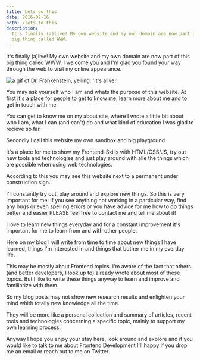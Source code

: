 ---
title: Lets do this
date: 2016-02-16
path: /lets-to-this
description:
  It's finally (a)live! My own website and my own domain are now part of this
  big thing called WWW.
---

It's finally (a)live! My own website and my own domain are now part of this big
thing called WWW. I welcome you and I'm glad you found your way through the web
to visit my online appearance.

<Image
  src="https://media.giphy.com/media/YEL7FJP6ed008/source.gif"
  alt="a gif of Dr. Frankenstein, yelling: 'It's alive!'"
  width={500}
  height={370}
/>

You may ask yourself who I am and whats the purpose of this website. At first
it's a place for people to get to know me, learn more about me and to get in
touch with me.

You can get to know me on my about site, where I wrote a little bit about who I
am, what I can (and can't) do and what kind of education I was glad to recieve
so far.

Secondly I call this website my own sandbox and big playground.

It's a place for me to show my Frontend-Skills with HTML/CSS/JS, try out new
tools and technologies and just play around with alle the things which are
possible when using web technologies.

According to this you may see this website next to a permanent under
construction sign.

I'll constantly try out, play around and explore new things. So this is very
important for me: If you see anything not working in a particular way, find any
bugs or even spelling errors or you have advice for me how to do things better
and easier PLEASE feel free to contact me and tell me about it!

I love to learn new things everyday and for a constant improvement it's
important for me to learn from and with other people.

Here on my blog I will write from time to time about new things I have learned,
things I'm interested in and things that bother me in my everday life.

This may be mostly about Frontend topics. I'm aware of the fact that others (and
better developers, I look up to) already wrote about most of these topics. But I
like to write these things anyway to learn and improve and familiarize with
them.

So my blog posts may not show new research results and enlighten your mind whith
totally new knowledge all the time.

They will be more like a personal collection and summary of articles, recent
tools and technologies concerning a specific topic, mainly to support my own
learning process.

Anyway I hope you enjoy your stay here, look around and explore and if you would
like to talk to me about Frontend Development I'll happy if you drop me an email
or reach out to me on Twitter.
